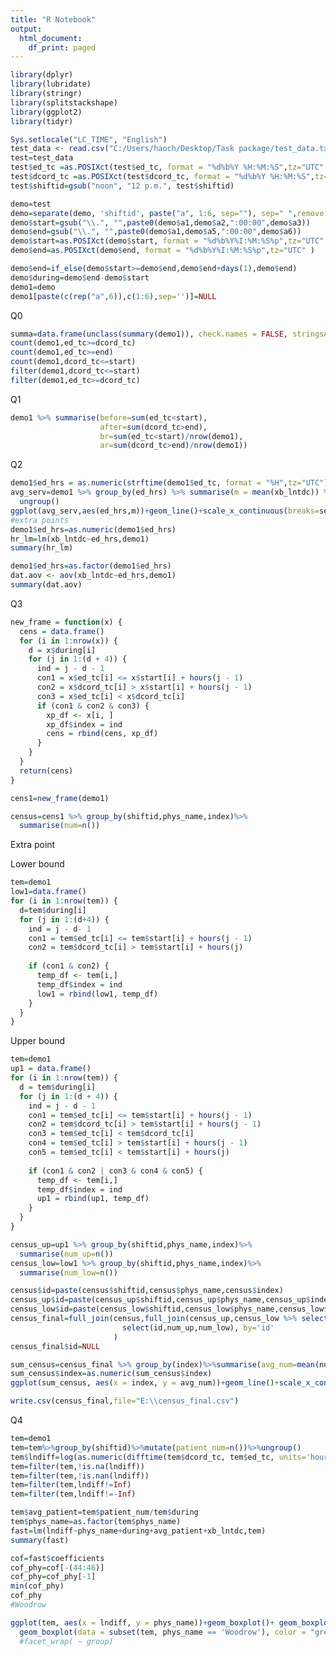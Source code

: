 ```yaml
---
title: "R Notebook"
output:
  html_document:
    df_print: paged
---
```



```r
library(dplyr)
library(lubridate)
library(stringr)
library(splitstackshape)
library(ggplot2)
library(tidyr)
```


```r
Sys.setlocale("LC_TIME", "English")
test_data <- read.csv("C:/Users/haoch/Desktop/Task package/test_data.txt")
test=test_data
test$ed_tc =as.POSIXct(test$ed_tc, format = "%d%b%Y %H:%M:%S",tz="UTC" )
test$dcord_tc =as.POSIXct(test$dcord_tc, format = "%d%b%Y %H:%M:%S",tz="UTC" )
test$shiftid=gsub("noon", "12 p.m.", test$shiftid)

```
```r
demo=test
demo=separate(demo, 'shiftid', paste("a", 1:6, sep=""), sep=" ",remove =FALSE)
demo$start=gsub("\\.", "",paste0(demo$a1,demo$a2,":00:00",demo$a3))
demo$end=gsub("\\.", "",paste0(demo$a1,demo$a5,":00:00",demo$a6))
demo$start=as.POSIXct(demo$start, format = "%d%b%Y%I:%M:%S%p",tz="UTC" )
demo$end=as.POSIXct(demo$end, format = "%d%b%Y%I:%M:%S%p",tz="UTC" )
```

```r
demo$end=if_else(demo$start>=demo$end,demo$end+days(1),demo$end)
demo$during=demo$end-demo$start
demo1=demo
demo1[paste(c(rep("a",6)),c(1:6),sep='')]=NULL

```


Q0

```r
summa=data.frame(unclass(summary(demo1)), check.names = FALSE, stringsAsFactors = FALSE)
count(demo1,ed_tc>=dcord_tc)
count(demo1,ed_tc>=end)
count(demo1,dcord_tc<=start)
filter(demo1,dcord_tc<=start)
filter(demo1,ed_tc>=dcord_tc)
```
Q1
```r
demo1 %>% summarise(before=sum(ed_tc<start),
                    after=sum(dcord_tc>end),
                    br=sum(ed_tc<start)/nrow(demo1),
                    ar=sum(dcord_tc>end)/nrow(demo1))

```

Q2
```r
demo1$ed_hrs = as.numeric(strftime(demo1$ed_tc, format = "%H",tz="UTC"))
avg_serv=demo1 %>% group_by(ed_hrs) %>% summarise(m = mean(xb_lntdc)) %>%
  ungroup()
ggplot(avg_serv,aes(ed_hrs,m))+geom_line()+scale_x_continuous(breaks=seq(0,24, by=1))
#extra points
demo1$ed_hrs=as.numeric(demo1$ed_hrs)
hr_lm=lm(xb_lntdc~ed_hrs,demo1)
summary(hr_lm)
```
```r
demo1$ed_hrs=as.factor(demo1$ed_hrs)
dat.aov <- aov(xb_lntdc~ed_hrs,demo1)
summary(dat.aov)
```

Q3
```r
new_frame = function(x) {
  cens = data.frame()
  for (i in 1:nrow(x)) {
    d = x$during[i]
    for (j in 1:(d + 4)) {
      ind = j - d - 1
      con1 = x$ed_tc[i] <= x$start[i] + hours(j - 1)
      con2 = x$dcord_tc[i] > x$start[i] + hours(j - 1)
      con3 = x$ed_tc[i] < x$dcord_tc[i]
      if (con1 & con2 & con3) {
        xp_df <- x[i, ]
        xp_df$index = ind
        cens = rbind(cens, xp_df)
      }
    }
  }
  return(cens)
}

cens1=new_frame(demo1)
```

```r
census=cens1 %>% group_by(shiftid,phys_name,index)%>%
  summarise(num=n())
```
Extra point

Lower bound
```r
tem=demo1
low1=data.frame()
for (i in 1:nrow(tem)) {
  d=tem$during[i]
  for (j in 1:(d+4)) {
    ind = j - d- 1
    con1 = tem$ed_tc[i] <= tem$start[i] + hours(j - 1)
    con2 = tem$dcord_tc[i] > tem$start[i] + hours(j)
    
    if (con1 & con2) {
      temp_df <- tem[i,]
      temp_df$index = ind
      low1 = rbind(low1, temp_df)
    }
  }
}
```
Upper bound
```r
tem=demo1
up1 = data.frame()
for (i in 1:nrow(tem)) {
  d = tem$during[i]
  for (j in 1:(d + 4)) {
    ind = j - d - 1
    con1 = tem$ed_tc[i] <= tem$start[i] + hours(j - 1)
    con2 = tem$dcord_tc[i] > tem$start[i] + hours(j - 1)
    con3 = tem$ed_tc[i] < tem$dcord_tc[i]
    con4 = tem$ed_tc[i] > tem$start[i] + hours(j - 1)
    con5 = tem$ed_tc[i] < tem$start[i] + hours(j)
    
    if (con1 & con2 | con3 & con4 & con5) {
      temp_df <- tem[i,]
      temp_df$index = ind
      up1 = rbind(up1, temp_df)
    }
  }
}
```

```r
census_up=up1 %>% group_by(shiftid,phys_name,index)%>%
  summarise(num_up=n())
census_low=low1 %>% group_by(shiftid,phys_name,index)%>%
  summarise(num_low=n())
```
```r
census$id=paste(census$shiftid,census$phys_name,census$index)
census_up$id=paste(census_up$shiftid,census_up$phys_name,census_up$index)
census_low$id=paste(census_low$shiftid,census_low$phys_name,census_low$index)
census_final=full_join(census,full_join(census_up,census_low %>% select(id,num_low),by='id')%>%
                         select(id,num_up,num_low), by='id'
                       )
census_final$id=NULL

```

```r
sum_census=census_final %>% group_by(index)%>%summarise(avg_num=mean(num),avg_up=mean(num_up),avg_down=mean(num_low))%>%ungroup()
sum_census$index=as.numeric(sum_census$index)
ggplot(sum_census, aes(x = index, y = avg_num))+geom_line()+scale_x_continuous(breaks=seq(-11,4, by=1))
```


```r
write.csv(census_final,file="E:\\census_final.csv")
```
Q4
```r
tem=demo1
tem=tem%>%group_by(shiftid)%>%mutate(patient_num=n())%>%ungroup()
tem$lndiff=log(as.numeric(difftime(tem$dcord_tc, tem$ed_tc, units='hours')))
tem=filter(tem,!is.na(lndiff))
tem=filter(tem,!is.nan(lndiff))
tem=filter(tem,lndiff!=Inf)
tem=filter(tem,lndiff!=-Inf)
```
```r
tem$avg_patient=tem$patient_num/tem$during
tem$phys_name=as.factor(tem$phys_name)
fast=lm(lndiff~phys_name+during+avg_patient+xb_lntdc,tem)
summary(fast)
```
```r
cof=fast$coefficients
cof_phy=cof[-(44:46)]
cof_phy=cof_phy[-1]
min(cof_phy)
cof_phy
#Woodrow
```

```r
ggplot(tem, aes(x = lndiff, y = phys_name))+geom_boxplot()+ geom_boxplot(data = subset(tem, phys_name == 'Thomas'), color = "red")+
  geom_boxplot(data = subset(tem, phys_name == 'Woodrow'), color = "green")
  #facet_wrap( ~ group)
```


